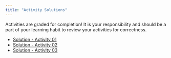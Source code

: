 ```yaml
---
title: "Activity Solutions"
---
```



Activities are graded for completion! It is your responsibility and should be a part of your learning habit to review your activities for correctness.

- [Solution - Activity 01](documents/solutions/solution_act_01.html)
- [Solution - Activity 02](documents/solutions/solution_act_02.html)
- [Solution - Activity 03](documents/solutions/solution_act_03.html)
